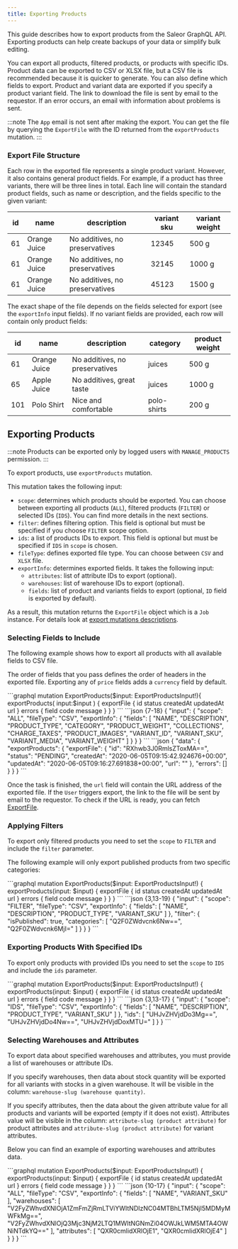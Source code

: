```yaml
---
title: Exporting Products
---
```


This guide describes how to export products from the Saleor GraphQL API. Exporting products can help create backups of your data or simplify bulk editing.

You can export all products, filtered products, or products with specific IDs. Product data can be exported to CSV or XLSX file, but a CSV file is recommended because it is quicker to generate. You can also define which fields to export. Product and variant data are exported if you specify a product variant field. The link to download the file is sent by email to the requestor. If an error occurs, an email with information about problems is sent.

:::note
The `App` email is not sent after making the export. You can get the file by querying the `ExportFile` with the ID returned from the `exportProducts` mutation.
:::

### Export File Structure

Each row in the exported file represents a single product variant. However, it also contains general product fields.
For example, if a product has three variants, there will be three lines in total.
Each line will contain the standard product fields, such as name or description, and the fields specific to the given variant:

| id  | name         | description                    | variant sku | variant weight |
| --- | ------------ | ------------------------------ | ----------- | -------------- |
| 61  | Orange Juice | No additives, no preservatives | 12345       | 500 g          |
| 61  | Orange Juice | No additives, no preservatives | 32145       | 1000 g         |
| 61  | Orange Juice | No additives, no preservatives | 45123       | 1500 g         |

The exact shape of the file depends on the fields selected for export
(see the `exportInfo` input fields). If no variant fields are provided,
each row will contain only product fields:

| id  | name         | description                    | category    | product weight |
| --- | ------------ | ------------------------------ | ----------- | -------------- |
| 61  | Orange Juice | No additives, no preservatives | juices      | 500 g          |
| 65  | Apple Juice  | No additives, great taste      | juices      | 1000 g         |
| 101 | Polo Shirt   | Nice and comfortable           | polo-shirts | 200 g          |

## Exporting Products

:::note
Products can be exported only by logged users with `MANAGE_PRODUCTS` permission.
:::

To export products, use `exportProducts` mutation.

This mutation takes the following input:

- `scope`: determines which products should be exported. You can choose between exporting
  all products (`ALL`), filtered products (`FILTER`) or selected IDs (`IDS`).
  You can find more details in the next sections.
- `filter`: defines filtering option. This field is optional but must be specified if you
  choose `FILTER` scope option.
- `ids`: a list of products IDs to export. This field is optional but must be specified
  if `IDS` in `scope` is chosen.
- `fileType`: defines exported file type. You can choose between `CSV` and `XLSX` file.
- `exportInfo`: determines exported fields. It takes the following input:
  - `attributes`: list of attribute IDs to export (optional).
  - `warehouses`: list of warehouse IDs to export (optional).
  - `fields`: list of product and variants fields to export
    (optional, `ID` field is exported by default).

As a result, this mutation returns the `ExportFile` object which is a `Job` instance.
For details look at [export mutations descriptions](export-overview#mutations).

### Selecting Fields to Include

The following example shows how to export all products with all available fields
to CSV file.

The order of fields that you pass defines the order of headers in the exported file.
Exporting any of `price` fields adds a `currency` field by default.

<Tabs>
<TabItem value="Mutation">
```graphql 
mutation ExportProducts($input: ExportProductsInput!){
  exportProducts(
    input:$input
  ) {
    exportFile {
      id
      status
      createdAt
      updatedAt
      url
    }
    errors {
      field
      code
      message
    }
  }
}
```
</TabItem>
<TabItem value={"Variables"} default>
```json {7-18}
{
  "input": {
    "scope": "ALL",
    "fileType": "CSV",
    "exportInfo": {
      "fields": [
        "NAME",
        "DESCRIPTION",
        "PRODUCT_TYPE",
        "CATEGORY",
        "PRODUCT_WEIGHT",
        "COLLECTIONS",
        "CHARGE_TAXES",
        "PRODUCT_IMAGES",
        "VARIANT_ID",
        "VARIANT_SKU",
        "VARIANT_MEDIA",
        "VARIANT_WEIGHT"
      ]
    }
  }
}
```
</TabItem>
<TabItem value={"Result"}>
```json
{
  "data": {
    "exportProducts": {
      "exportFile": {
        "id": "RXhwb3J0RmlsZToxMA==",
        "status": "PENDING",
        "createdAt": "2020-06-05T09:15:42.924676+00:00",
        "updatedAt": "2020-06-05T09:16:27.691838+00:00",
        "url": ""
      },
      "errors": []
    }
  }
}
```
</TabItem>
</Tabs>

Once the task is finished, the `url` field will contain the URL address of the exported file. If the `User` triggers export, the link to the file will be sent by email to the requestor.
To check if the URL is ready, you can fetch [ExportFile](export-overview#fetching-exportfile-instance).

### Applying Filters

To export only filtered products you need to set the `scope` to `FILTER` and include the `filter`
parameter.

The following example will only export published products from two specific categories:

<Tabs>
<TabItem value="Mutation">
```graphql
mutation ExportProducts($input: ExportProductsInput!) {
  exportProducts(input: $input) {
    exportFile {
      id
      status
      createdAt
      updatedAt
      url
    }
    errors {
      field
      code
      message
    }
  }
}
```
</TabItem>
<TabItem value={"Variables"} default>
```json {3,13-19}
{
  "input": {
    "scope": "FILTER",
    "fileType": "CSV",
    "exportInfo": {
      "fields": [
        "NAME",
        "DESCRIPTION",
        "PRODUCT_TYPE",
        "VARIANT_SKU"
      ]
    },
    "filter": {
      "isPublished": true,
      "categories": [
        "Q2F0ZWdvcnk6Nw==",
        "Q2F0ZWdvcnk6MjI="
      ]
    }
  }
}
```
</TabItem>
</Tabs>

### Exporting Products With Specified IDs

To export only products with provided IDs you need to set the `scope` to `IDS` and include the `ids`
parameter.

<Tabs>
<TabItem value="Mutation">
```graphql
mutation ExportProducts($input: ExportProductsInput!) {
  exportProducts(input: $input) {
    exportFile {
      id
      status
      createdAt
      updatedAt
      url
    }
    errors {
      field
      code
      message
    }
  }
}
```
</TabItem>
<TabItem value={"Variables"} default>
```json {3,13-17}
{
  "input": {
    "scope": "IDS",
    "fileType": "CSV",
    "exportInfo": {
      "fields": [
        "NAME",
        "DESCRIPTION",
        "PRODUCT_TYPE",
        "VARIANT_SKU"
      ]
    },
    "ids": [
      "UHJvZHVjdDo3Mg==",
      "UHJvZHVjdDo4Nw==",
      "UHJvZHVjdDoxMTU="
    ]
  }
}
```
</TabItem>
</Tabs>


### Selecting Warehouses and Attributes

To export data about specified warehouses and attributes, you must provide a list of warehouses or attribute IDs.

If you specify warehouses, then data about stock quantity will be exported for all variants with stocks in a given warehouse. It will be visible in the column:
`warehouse-slug (warehouse quantity)`.

If you specify attributes, then the data about the given attribute value for all products and variants will be exported (empty if it does not exist).
Attributes value will be visible in the column:
`attribute-slug (product attribute)` for product attributes and
`attribute-slug (product attribute)` for variant attributes.

Below you can find an example of exporting warehouses and
attributes data.

<Tabs>
<TabItem value="Mutation">
```graphql
mutation ExportProducts($input: ExportProductsInput!) {
  exportProducts(input: $input) {
    exportFile {
      id
      status
      createdAt
      updatedAt
      url
    }
    errors {
      field
      code
      message
    }
  }
}
```
</TabItem>
<TabItem value={"Variables"} default>
```json {10-17}
{
  "input": {
    "scope": "ALL",
    "fileType": "CSV",
    "exportInfo": {
      "fields": [
        "NAME",
        "VARIANT_SKU"
      ],
      "warehouses": [
        "V2FyZWhvdXNlOjA1ZmFmZjRmLTViYWItNDIzNC04MTBhLTM5NjI5MDMyMWFkMg==",
        "V2FyZWhvdXNlOjQ3Mjc3NjM2LTQ1MWItNGNmZi04OWJkLWM5MTA4OWNiNTdkYQ=="
      ],
      "attributes": [
        "QXR0cmlidXRlOjE1",
        "QXR0cmlidXRlOjE4"
      ]
    }
  }
}
```
</TabItem>
</Tabs>
